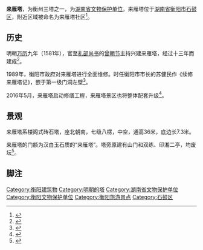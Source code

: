 {{coord|26|55|22.6|N|112|37|21.1|E|scale:10000|display=title}}
{{文物保护单位
|级别=省级
|省区市=湖南省
|名称=来雁塔
|图片=[[File:Laiyan_pagoda2017022103.jpg|200px]]
|编号=5-70
|分类=古建筑、纪念建筑物
|时代=明
|所在=[[衡阳市|衡阳市]][[石鼓区|石鼓区]]
|登录=1983年10月}}

'''来雁塔'''，为衡州三塔之一，为[[湖南省文物保护单位|湖南省文物保护单位]]。来雁塔位于[[湖南省|湖南省]][[衡阳市|衡阳市]][[石鼓区|石鼓区]]，附近区域被命名为来雁塔社区<ref>{{Cite news|url=http://www.hydst.com/szxw/2015/10/10/21533941098.html|title=文明创建：“文明进万家”志愿服务活动走进来雁塔社区|last=易|first=大炜|date=2015年10月10日|work=衡阳广电网|accessdate=|archive-date=2017年2月4日|archive-url=https://web.archive.org/web/20170204004748/http://www.hydst.com/szxw/2015/10/10/21533941098.html|dead-url=no}}</ref>。

== 历史 ==
明朝[[万历|万历]]九年（1581年），官至[[礼部尚书|礼部尚书]]的[[曾朝節|曾朝节]]主持兴建来雁塔，经过十三年而建成<ref>{{Cite news|url=http://hengyang.house.qq.com/a/20150124/013097.htm|title=美哉 衡阳来雁塔|last=|first=|date=2015年1月24日|work=腾讯房产衡阳站|accessdate=}}</ref>。

1989年，衡阳市政府对来雁塔进行全面维修。时任衡阳市市长的苏健民作《续修来雁塔记》，嵌于第一级门洞左壁<ref>{{Cite web|url=http://www.hysgq.gov.cn/main/jssg/sgfc/327/default.shtml|title=来雁塔|accessdate=2017年1月27日|author=石鼓区信息化工作办公室|date=2009年10月23日|publisher=石鼓区党政门户网}}{{Dead link|date=2019年4月 |bot=InternetArchiveBot |fix-attempted=yes }}</ref>。

2016年5月，来雁塔启动修缮工程，来雁塔景区也将整体配套升级<ref>{{Cite news|url=http://www.hydst.com/msxw/2016/02/24/21482944872.html|title=400多岁来雁塔修缮 景区整体配套升级|last=赵|first=磊|date=2016年2月24日|work=衡阳广电网|accessdate=|archive-date=2017年2月5日|archive-url=https://web.archive.org/web/20170205181819/http://www.hydst.com/msxw/2016/02/24/21482944872.html|dead-url=no}}</ref>。

== 景观 ==
来雁塔系楼阁式砖石塔，座北朝南，七级八楞，中空，通高36米，底边长7.3米。

来雁塔的门额为汉白玉石质的“来雁塔”。塔旁原建有山门和双练、印湘二亭，均废坛<ref>{{Cite web|url=http://spot.cnair.com/hunan/hengyang/hengyang46.htm|title=衡阳来雁塔|accessdate=2017年1月27日|author=|date=|publisher=中国航空旅游网|archive-date=2020年12月14日|archive-url=https://web.archive.org/web/20201214134400/http://spot.cnair.com/hunan/hengyang/hengyang46.htm|dead-url=no}}</ref>。{{Gallery|File:Laiyan pagoda2017022101.jpg|从坡下拍摄的来雁塔|File:Laiyan pagoda2017022102.jpg|来雁塔的寺门|File:Laiyan pagoda2017022103.jpg|来雁塔全景|File:Laiyan pagoda2017022104.jpg|来雁塔旁的香炉|File:Laiyan pagoda2017022107.jpg|来雁塔的介绍|File:Laiyan pagoda2017022108.jpg|来雁塔的匾额|File:Laiyan pagoda2017022105.jpg|来雁塔旁的合江套工业区改造规划宣传展板|File:Laiyan pagoda2017022106.jpg|从来雁塔方向隔岸可见[[珠晖塔|珠晖塔]]|title=|footer=|width=165|lines=2|height=115}}

== 脚注 ==
{{Reflist|2}}
{{衡阳市境内的湖南省文物保护单位}}

{{衡州三塔}}
[[Category:衡阳建筑物|Category:衡阳建筑物]]
[[Category:明朝的塔|Category:明朝的塔]]
[[Category:湖南省文物保护单位|Category:湖南省文物保护单位]]
[[Category:衡阳文物保护单位|Category:衡阳文物保护单位]]
[[Category:衡阳旅游景点|Category:衡阳旅游景点]]
[[Category:石鼓区|Category:石鼓区]]